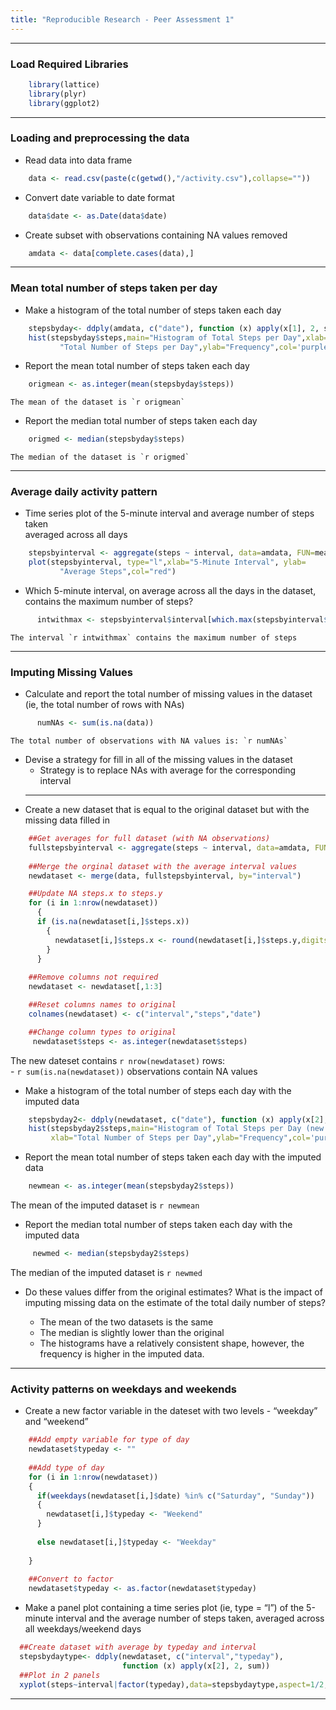 ```yaml
---
title: "Reproducible Research - Peer Assessment 1"
---
```


  ----

### Load Required Libraries  
```r
    library(lattice)
    library(plyr)
    library(ggplot2)
```  
  
  ----
  
### Loading and preprocessing the data  

* Read data into data frame  
  
```r
    data <- read.csv(paste(c(getwd(),"/activity.csv"),collapse=""))
```


  * Convert date variable to date format  
  
```r
    data$date <- as.Date(data$date)
```


* Create subset with observations containing NA values removed  
  
```r
    amdata <- data[complete.cases(data),]
```

  ----

### Mean total number of steps taken per day  


  * Make a histogram of the total number of steps taken each day     
  
```r
    stepsbyday<- ddply(amdata, c("date"), function (x) apply(x[1], 2, sum))
    hist(stepsbyday$steps,main="Histogram of Total Steps per Day",xlab=
           "Total Number of Steps per Day",ylab="Frequency",col='purple')    
```


  * Report the mean total number of steps taken each day  
  
```r
    origmean <- as.integer(mean(stepsbyday$steps))
```
    The mean of the dataset is `r origmean`


  * Report the median total number of steps taken each day  
  
```r
    origmed <- median(stepsbyday$steps)
```
    The median of the dataset is `r origmed`  

  ----

### Average daily activity pattern  


  * Time series plot of the 5-minute interval and average number of steps taken   
    averaged across all days  

```r
    stepsbyinterval <- aggregate(steps ~ interval, data=amdata, FUN=mean)
    plot(stepsbyinterval, type="l",xlab="5-Minute Interval", ylab=
           "Average Steps",col="red")
```  


  * Which 5-minute interval, on average across all the days in the dataset, 
    contains the maximum number of steps?   
    
```r
      intwithmax <- stepsbyinterval$interval[which.max(stepsbyinterval$steps)]
```
    The interval `r intwithmax` contains the maximum number of steps  

  ----

### Imputing Missing Values   


  * Calculate and report the total number of missing values in the dataset 
    (ie, the total number of rows with NAs)  
    
```r
      numNAs <- sum(is.na(data))
``` 
    The total number of observations with NA values is: `r numNAs`  
    
    
  * Devise a strategy for fill in all of the missing values in the dataset
     - Strategy is to replace NAs with average for the corresponding interval    
      
     --- 
  * Create a new dataset that is equal to the original dataset but with the 
    missing data filled in    
      
      
```r
    ##Get averages for full dataset (with NA observations)
    fullstepsbyinterval <- aggregate(steps ~ interval, data=amdata, FUN=mean)
    
    ##Merge the orginal dataset with the average interval values 
    newdataset <- merge(data, fullstepsbyinterval, by="interval")

    ##Update NA steps.x to steps.y 
    for (i in 1:nrow(newdataset))
      {
      if (is.na(newdataset[i,]$steps.x))
        {
          newdataset[i,]$steps.x <- round(newdataset[i,]$steps.y,digits=0)
        }
      }
  
    ##Remove columns not required
    newdataset <- newdataset[,1:3]

    ##Reset columns names to original 
    colnames(newdataset) <- c("interval","steps","date")

    ##Change column types to original 
     newdataset$steps <- as.integer(newdataset$steps)
```

The new dateset contains `r nrow(newdataset)` rows:  
    - `r sum(is.na(newdataset))` observations contain NA values 


* Make a histogram of the total number of steps each day with the imputed data  
  
```r
    stepsbyday2<- ddply(newdataset, c("date"), function (x) apply(x[2], 2, sum))
    hist(stepsbyday2$steps,main="Histogram of Total Steps per Day (new data)",
         xlab="Total Number of Steps per Day",ylab="Frequency",col='purple')    
```  


  * Report the mean total number of steps taken each day with the imputed data  
  
```r
    newmean <- as.integer(mean(stepsbyday2$steps))
```  
  The mean of the imputed dataset is `r newmean`  
  
  * Report the median total number of steps taken each day with the imputed data    
    
```r
     newmed <- median(stepsbyday2$steps)
```  
  The median of the imputed dataset is `r newmed`  
  
  
  * Do these values differ from the original estimates? What is the impact of 
    imputing missing data on the estimate of the total daily number of steps?   
    
    - The mean of the two datasets is the same 
    - The median is slightly lower than the original 
    - The histograms have a relatively consistent shape, however, the frequency 
      is higher in the imputed data.    

  ----

### Activity patterns on weekdays and weekends


  * Create a new factor variable in the dateset with two levels - "weekday" and 
    "weekend"  
    
```r
    ##Add empty variable for type of day
    newdataset$typeday <- ""
    
    ##Add type of day   
    for (i in 1:nrow(newdataset))
    {
      if(weekdays(newdataset[i,]$date) %in% c("Saturday", "Sunday"))
      {
        newdataset[i,]$typeday <- "Weekend"
      }
        
      else newdataset[i,]$typeday <- "Weekday"
    
    }
    
    ##Convert to factor
    newdataset$typeday <- as.factor(newdataset$typeday)
```


  * Make a panel plot containing a time series plot (ie, type = "l") of the 
    5-minute interval and the average number of steps taken, averaged across all
    weekdays/weekend days  
    
```r
  
  ##Create dataset with average by typeday and interval
  stepsbydaytype<- ddply(newdataset, c("interval","typeday"), 
                         function (x) apply(x[2], 2, sum))
  ##Plot in 2 panels 
  xyplot(steps~interval|factor(typeday),data=stepsbydaytype,aspect=1/2,type="l")
```

  ----
  